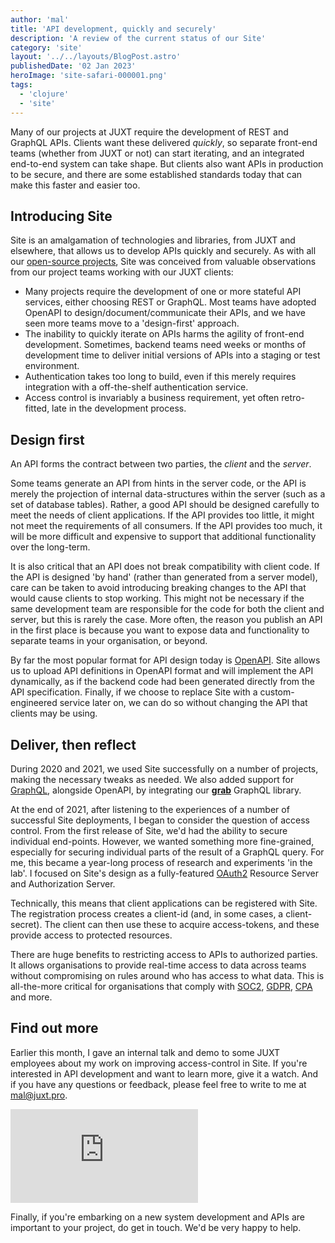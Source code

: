 ```yaml
---
author: 'mal'
title: 'API development, quickly and securely'
description: 'A review of the current status of our Site'
category: 'site'
layout: '../../layouts/BlogPost.astro'
publishedDate: '02 Jan 2023'
heroImage: 'site-safari-000001.png'
tags:
  - 'clojure'
  - 'site'
---
```


Many of our projects at JUXT require the development of REST and GraphQL APIs.
Clients want these delivered _quickly_, so separate front-end teams (whether from JUXT or not) can start iterating, and an integrated end-to-end system can take shape.
But clients also want APIs in production to be secure, and there are some established standards today that can make this faster and easier too.

## Introducing Site

Site is an amalgamation of technologies and libraries, from JUXT and elsewhere, that allows us to develop APIs quickly and securely.
As with all our [open-source projects](https://github.com/juxt), Site was conceived from valuable observations from our project teams working with our JUXT clients:

- Many projects require the development of one or more stateful API services, either choosing REST or GraphQL. Most teams have adopted OpenAPI to design/document/communicate their APIs, and we have seen more teams move to a 'design-first' approach.
- The inability to quickly iterate on APIs harms the agility of front-end development. Sometimes, backend teams need weeks or months of development time to deliver initial versions of APIs into a staging or test environment.
- Authentication takes too long to build, even if this merely requires integration with a off-the-shelf authentication service.
- Access control is invariably a business requirement, yet often retro-fitted, late in the development process.

## Design first

An API forms the contract between two parties, the *client* and the *server*.

Some teams generate an API from hints in the server code, or the API is merely the projection of internal data-structures within the server (such as a set of database tables).
Rather, a good API should be designed carefully to meet the needs of client applications.
If the API provides too little, it might not meet the requirements of all consumers.
If the API provides too much, it will be more difficult and expensive to support that additional functionality over the long-term.

It is also critical that an API does not break compatibility with client code.
If the API is designed 'by hand' (rather than generated from a server model), care can be taken to avoid introducing breaking changes to the API that would cause clients to stop working.
This might not be necessary if the same development team are responsible for the code for both the client and server, but this is rarely the case.
More often, the reason you publish an API in the first place is because you want to expose data and functionality to separate teams in your organisation, or beyond.

By far the most popular format for API design today is [OpenAPI](https://swagger.io/specification/).
Site allows us to upload API definitions in OpenAPI format and will implement the API dynamically, as if the backend code had been generated directly from the API specification.
Finally, if we choose to replace Site with a custom-engineered service later on, we can do so without changing the API that clients may be using.

## Deliver, then reflect

During 2020 and 2021, we used Site successfully on a number of projects, making the necessary tweaks as needed.
We also added support for [GraphQL](https://graphql.org/), alongside OpenAPI, by integrating our [**grab**](https://github.com/juxt/grab) GraphQL library.

At the end of 2021, after listening to the experiences of a number of successful Site deployments, I began to consider the question of access control.
From the first release of Site, we'd had the ability to secure individual end-points.
However, we wanted something more fine-grained, especially for securing individual parts of the result of a GraphQL query.
For me, this became a year-long process of research and experiments 'in the lab'.
I focused on Site's design as a fully-featured [OAuth2](https://oauth.net/2/) Resource Server and Authorization Server.

Technically, this means that client applications can be registered with Site.
The registration process creates a client-id (and, in some cases, a client-secret).
The client can then use these to acquire access-tokens, and these provide access to protected resources.

There are huge benefits to restricting access to APIs to authorized parties.
It allows organisations to provide real-time access to data across teams without compromising on rules around who has access to what data.
This is all-the-more critical for organisations that comply with [SOC2](https://www.aicpa.org/topic/audit-assurance/audit-and-assurance-greater-than-soc-2), [GDPR](https://gdpr.eu/), [CPA](https://www.oag.ca.gov/privacy/ccpa) and more.

## Find out more

Earlier this month, I gave an internal talk and demo to some JUXT employees about my work on improving access-control in Site.
If you're interested in API development and want to learn more, give it a watch. And if you have any questions or feedback, please feel free to write to me at mal@juxt.pro.

<iframe class="aspect-video w-full" src="https://www.youtube.com/embed/v3UzJelTge0" title="Site Safari" frameborder="0" allow="accelerometer; autoplay; clipboard-write; encrypted-media; gyroscope; picture-in-picture" allowfullscreen></iframe>

Finally, if you're embarking on a new system development and APIs are important to your project, do get in touch. We'd be very happy to help.
